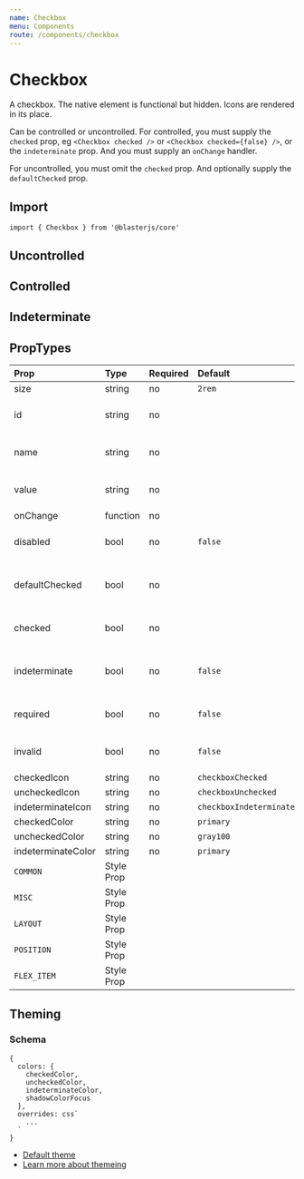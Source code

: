 ```yaml
---
name: Checkbox
menu: Components
route: /components/checkbox
---
```



# Checkbox

A checkbox. The native element is functional but hidden. Icons are rendered
in its place.

Can be controlled or uncontrolled. For controlled, you must supply the
`checked` prop, eg `<Checkbox checked />` or `<Checkbox checked={false} />`,
or the `indeterminate` prop. And you must supply an `onChange` handler.

For uncontrolled, you must omit the `checked` prop.  And optionally supply the
`defaultChecked` prop.

## Import
`import { Checkbox } from '@blasterjs/core'`


## Uncontrolled

<Playground>
    <Checkbox value="alpha" mr={2} />
    <Checkbox defaultChecked value="beta" mr={2} />
    <Checkbox disabled value="gamma" />
</Playground>


## Controlled

<Playground>
    <Checkbox checked value="alpha" mr={2} />
    <Checkbox checked={false} value="beta" mr={2} />
    <Checkbox checked disabled value="gamma" />
</Playground>


## Indeterminate

<Playground>
    <Checkbox value="maybe" indeterminate />
</Playground>


## PropTypes

| Prop | Type | Required | Default | Description |
|:-----|:-----|:---------|:--------|:------------|
| size | string | no | `2rem` | icon size |
| id | string | no | | passed to underlying element |
| name | string | no | | passed to underlying element |
| value | string | no | | passed to underlying element |
| onChange | function | no | | |
| disabled | bool | no | `false` | passed to underlying element |
| defaultChecked | bool | no | | initial checked value when uncontrolled |
| checked | bool | no | | supply this when controlled |
| indeterminate | bool | no | `false` | indeterminate checkboxes must be controlled |
| required | bool | no | `false` | passed to underlying element |
| invalid | bool | no | `false` | passed to underlying element |
| checkedIcon | string | no | `checkboxChecked` | |
| uncheckedIcon | string | no | `checkboxUnchecked` | |
| indeterminateIcon | string | no | `checkboxIndeterminate` | |
| checkedColor | string | no | `primary` | |
| uncheckedColor | string | no | `gray100` | |
| indeterminateColor | string | no | `primary` | |
| `COMMON` | Style Prop |  |  | see [Style Props](/style-props) |
| `MISC` | Style Prop |  |  | see [Style Props](/style-props) |
| `LAYOUT` | Style Prop |  |  | see [Style Props](/style-props) |
| `POSITION` | Style Prop |  |  | see [Style Props](/style-props) |
| `FLEX_ITEM` | Style Prop |  |  | see [Style Props](/style-props) |


## Theming

### Schema
```
{
  colors: {
    checkedColor,
    uncheckedColor,
    indeterminateColor,
    shadowColorFocus
  },
  overrides: css`
    ...
  `
}
```

- [Default theme](https://github.com/raster-foundry/blasterjs/tree/master/packages/core/theme/components/checkbox)
- [Learn more about themeing](/blaster-theme)
